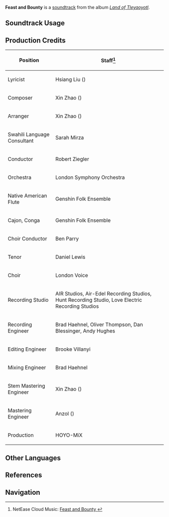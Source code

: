 {{Stub|production credits}}
{{Soundtrack Infobox
|image          = Land of Tleyaoyotl.png
|album          = Land of Tleyaoyotl
|disc           = 2
|number         = 39
|featured       = 
|featured2      = 
|featured3      = 
|featured_disc  = 
|featured_disc2 = 
|featured_disc3 = 
|youtube_id     = uUwovnOzYVA
|spotify_id     = 6ViMQAOOtNhGIB4rxwAqzA
|previous       = Dream of Tranquility
|next           = Chirping of Canyons
}}
'''Feast and Bounty''' is a [[soundtrack]] from the album ''[[Land of Tleyaoyotl]]''.

==Soundtrack Usage==
{{Soundtrack Usage
|location          = Basin of Unnumbered Flames//day;;Coatepec Mountain//day;;Tequemecan Valley//day;;Toyac Springs//day
|quest             = Spell of Unity
|domain            = 
|eventgameplay     = 
|special_displayed = 
|special           = 
|teapot            = 
|mediaoriginal     =
}}
<!--
==Other Arrangements==
{{Files by Category Gallery|Media Using an Unreleased Arrangement of {{subst:#titleparts:{{subst:PAGENAME}}}} Soundtrack}}
-->
==Production Credits==
{| class="wikitable"
! Position
! Staff<ref>NetEase Cloud Music: [https://music.163.com/#/song?id=2635292791 Feast and Bounty {{zh|盛宴与嘉赏}}]</ref>
|-
! Lyricist
| Hsiang Liu ({{zh|项柳}})
|-
! Composer
| Xin Zhao ({{zh|赵鑫}})
|-
! Arranger
| Xin Zhao ({{zh|赵鑫}})
|-
! Swahili Language Consultant
| Sarah Mirza
|-
! Conductor
| Robert Ziegler
|-
! Orchestra
| London Symphony Orchestra
|-
! Native American Flute
| Genshin Folk Ensemble
|-
! Cajon, Conga
| Genshin Folk Ensemble
|-
! Choir Conductor
| Ben Parry
|-
! Tenor
| Daniel Lewis
|-
! Choir
| London Voice
|-
! Recording Studio
| AIR Studios, Air-Edel Recording Studios, Hunt Recording Studio, Love Electric Recording Studios
|-
! Recording Engineer
| Brad Haehnel, Oliver Thompson, Dan Blessinger, Andy Hughes
|-
! Editing Engineer
| Brooke Villanyi
|-
! Mixing Engineer
| Brad Haehnel
|-
! Stem Mastering Engineer
| Xin Zhao ({{zh|赵鑫}})
|-
! Mastering Engineer
| Anzol ({{zh|鸦雀有声}})
|-
! Production
| HOYO-MiX
|}

<!--
==Gallery==
<gallery>
</gallery>

==Trivia==
-->
==Other Languages==
{{Other Languages
|en      = Feast and Bounty
|zhs     = 盛宴与嘉赏
|zhs_rm  = Shèngyàn yǔ Jiāshǎng
|zht     = 盛宴與嘉賞
|zht_rm  = Shèngyàn yǔ Jiāshǎng
|zh_tl   = Feast and Bounty
|ja      = 盛宴と報酬
|ja_rm   = Seien to Houshuu
|ja_tl   = Feast and Reward
}}

==References==
{{Reflist}}

==Navigation==
{{Soundtrack Navbox|Land of Tleyaoyotl}}